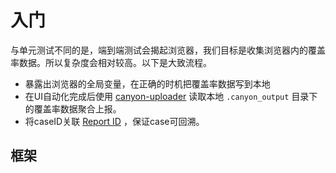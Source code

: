 
# 入门

与单元测试不同的是，端到端测试会揭起浏览器，我们目标是收集浏览器内的覆盖率数据。所以复杂度会相对较高。以下是大致流程。

- 暴露出浏览器的全局变量，在正确的时机把覆盖率数据写到本地
- 在UI自动化完成后使用 [canyon-uploader](/docs/ecosystem/canyon-uploader) 读取本地 `.canyon_output` 目录下的覆盖率数据聚合上报。
- 将caseID关联 [Report ID](/docs/core-concepts/report-id) ，保证case可回溯。

## 框架

<Cards>
  <Cards.Card
    title="Playwright"
    href="/docs/end-to-end-testing/playwright"
  />
</Cards>